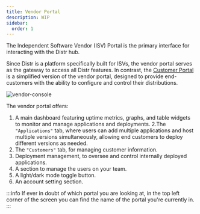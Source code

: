 ```yaml
---
title: Vendor Portal
description: WIP
sidebar:
  order: 1
---
```


The Independent Software Vendor (ISV) Portal is the primary interface for interacting with the Distr hub.

Since Distr is a platform specifically built for ISVs, the vendor portal serves as the gateway to access all Distr features. In contrast, the [Customer Portal](https://glasskube.dev/products/cloud/docs/product/customer-portal/) is a simplified version of the vendor portal, designed to provide end-customers with the ability to configure and control their distributions.

![vendor-console](https://github.com/user-attachments/assets/c937bfb9-0727-4187-863c-7cce7c282c18)

The vendor portal offers:

1. A main dashboard featuring uptime metrics, graphs, and table widgets to monitor and manage applications and deployments.
   2.The `"Applications"` tab, where users can add multiple applications and host multiple versions simultaneously, allowing end customers to deploy different versions as needed.
2. The `"Customers"` tab, for managing customer information.
3. Deployment management, to oversee and control internally deployed applications.
4. A section to manage the users on your team.
5. A light/dark mode toggle button.
6. An account setting section.

:::info
If ever in doubt of which portal you are looking at, in the top left corner of the screen you can find the name of the portal you're currently in.
:::
